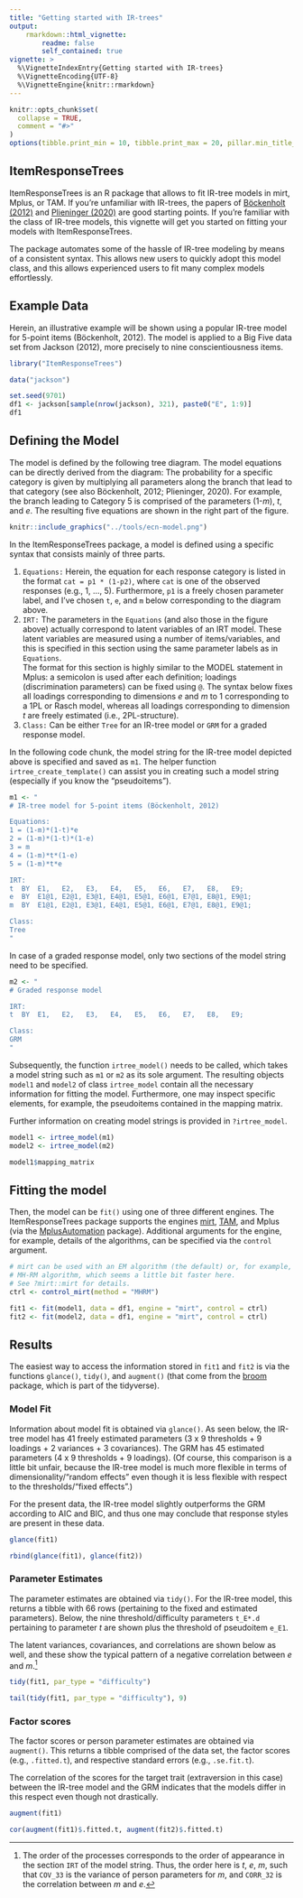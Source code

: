 ```yaml
---
title: "Getting started with IR-trees"
output: 
    rmarkdown::html_vignette:
        readme: false
        self_contained: true
vignette: >
  %\VignetteIndexEntry{Getting started with IR-trees}
  %\VignetteEncoding{UTF-8}
  %\VignetteEngine{knitr::rmarkdown}
---
```


```r
knitr::opts_chunk$set(
  collapse = TRUE,
  comment = "#>"
)
options(tibble.print_min = 10, tibble.print_max = 20, pillar.min_title_chars = 16)
```

## ItemResponseTrees

ItemResponseTrees is an R package that allows to fit IR-tree models in mirt, Mplus, or TAM.
If you're unfamiliar with IR-trees, the papers of  [Böckenholt (2012)](https://dx.doi.org/10.1037/a0028111) and [Plieninger (2020)](https://doi.org/10.1177/1094428120911096) are good starting points.
If you're familiar with the class of IR-tree models, this vignette will get you started on fitting your models with ItemResponseTrees.

The package automates some of the hassle of IR-tree modeling by means of a consistent syntax.
This allows new users to quickly adopt this model class, and this allows experienced users to fit many complex models effortlessly.

## Example Data

Herein, an illustrative example will be shown using a popular IR-tree model for 5-point items (Böckenholt, 2012).
The model is applied to a Big Five data set from Jackson (2012), more precisely to nine conscientiousness items.

```r
library("ItemResponseTrees")

data("jackson")

set.seed(9701)
df1 <- jackson[sample(nrow(jackson), 321), paste0("E", 1:9)]
df1
```

## Defining the Model

The model is defined by the following tree diagram.
The model equations can be directly derived from the diagram:
The probability for a specific category is given by multiplying all parameters along the branch that lead to that category (see also Böckenholt, 2012; Plieninger, 2020).
For example, the branch leading to Category 5 is comprised of the parameters (1-*m*), *t*, and *e*.
The resulting five equations are shown in the right part of the figure.

```r

knitr::include_graphics("../tools/ecn-model.png")
```

In the ItemResponseTrees package, a model is defined using a specific syntax that consists mainly of three parts.

1. `Equations:` Herein, the equation for each response category is listed in the format `cat = p1 * (1-p2)`, where `cat` is one of the observed responses (e.g., 1, ..., 5). Furthermore, `p1` is a freely chosen parameter label, and I've chosen `t`, `e`, and `m` below corresponding to the diagram above.
2. `IRT:` The parameters in the `Equations` (and also those in the figure above) actually correspond to latent variables of an IRT model.
These latent variables are measured using a number of items/variables, and this is specified in this section using the same parameter labels as in `Equations`.  
The format for this section is highly similar to the MODEL statement in Mplus: a semicolon is used after each definition; loadings (discrimination parameters) can be fixed using `@`.
The syntax below fixes all loadings corresponding to dimensions *e* and *m* to 1 corresponding to a 1PL or Rasch model, whereas all loadings corresponding to dimension *t* are freely estimated (i.e., 2PL-structure).
3. `Class:` Can be either `Tree` for an IR-tree model or `GRM` for a graded response model.

In the following code chunk, the model string for the IR-tree model depicted above is specified and saved as `m1`.
The helper function `irtree_create_template()` can assist you in creating such a model string (especially if you know the "pseudoitems").

```r
m1 <- "
# IR-tree model for 5-point items (Böckenholt, 2012)

Equations:
1 = (1-m)*(1-t)*e
2 = (1-m)*(1-t)*(1-e)
3 = m
4 = (1-m)*t*(1-e)
5 = (1-m)*t*e

IRT:
t  BY  E1,   E2,   E3,   E4,   E5,   E6,   E7,   E8,   E9;
e  BY  E1@1, E2@1, E3@1, E4@1, E5@1, E6@1, E7@1, E8@1, E9@1;
m  BY  E1@1, E2@1, E3@1, E4@1, E5@1, E6@1, E7@1, E8@1, E9@1;

Class:
Tree
"
```

In case of a graded response model, only two sections of the model string need to be specified.

```r
m2 <- "
# Graded response model

IRT:
t  BY  E1,   E2,   E3,   E4,   E5,   E6,   E7,   E8,   E9;

Class:
GRM
"
```

Subsequently, the function `irtree_model()` needs to be called, which takes a model string such as `m1` or `m2` as its sole argument. 
The resulting objects `model1` and `model2` of class `irtree_model` contain all the necessary information for fitting the model.
Furthermore, one may inspect specific elements, for example, the pseudoitems contained in the mapping matrix.

Further information on creating model strings is provided in `?irtree_model`.

```r
model1 <- irtree_model(m1)
model2 <- irtree_model(m2)

model1$mapping_matrix
```


## Fitting the model

Then, the model can be `fit()` using one of three different engines.
The ItemResponseTrees package supports the engines [mirt](https://cran.r-project.org/package=mirt), [TAM](https://cran.r-project.org/package=TAM), and Mplus (via the [MplusAutomation](https://cran.r-project.org/package=MplusAutomation) package).
Additional arguments for the engine, for example, details of the algorithms, can be specified via the `control` argument.

```r
# mirt can be used with an EM algorithm (the default) or, for example, with the
# MH-RM algorithm, which seems a little bit faster here.
# See ?mirt::mirt for details.
ctrl <- control_mirt(method = "MHRM")

fit1 <- fit(model1, data = df1, engine = "mirt", control = ctrl)
fit2 <- fit(model2, data = df1, engine = "mirt", control = ctrl)
```

## Results

The easiest way to access the information stored in `fit1` and `fit2` is via the functions `glance()`, `tidy()`, and `augment()` (that come from the [broom](https://broom.tidyverse.org/) package, which is part of the tidyverse).

### Model Fit

Information about model fit is obtained via `glance()`.
As seen below, the IR-tree model has 41 freely estimated parameters (3 x 9 thresholds + 9 loadings + 2 variances + 3 covariances).
The GRM has 45 estimated parameters (4 x 9 thresholds + 9 loadings).
(Of course, this comparison is a little bit unfair, because the IR-tree model is much more flexible in terms of dimensionality/"random effects" even though it is less flexible with respect to the thresholds/"fixed effects".)

For the present data, the IR-tree model slightly outperforms the GRM according to AIC and BIC, and thus one may conclude that response styles are present in these data.

```r
glance(fit1)

rbind(glance(fit1), glance(fit2))
```

### Parameter Estimates

The parameter estimates are obtained via `tidy()`.
For the IR-tree model, this returns a tibble with 66 rows (pertaining to the fixed and estimated parameters).
Below, the nine threshold/difficulty parameters `t_E*.d` pertaining to parameter *t* are shown plus the threshold of pseudoitem `e_E1`.

The latent variances, covariances, and correlations are shown below as well, and these show the typical pattern of a negative correlation between *e* and *m*.^[The order of the processes corresponds to the order of appearance in the section `IRT` of the model string.
Thus, the order here is *t*, *e*, *m*, such that `COV_33` is the variance of person parameters for *m*, and `CORR_32` is the correlation between *m* and *e*.]

```r
tidy(fit1, par_type = "difficulty")

tail(tidy(fit1, par_type = "difficulty"), 9)
```

### Factor scores

The factor scores or person parameter estimates are obtained via `augment()`.
This returns a tibble comprised of the data set, the factor scores (e.g., `.fitted.t`), and respective standard errors (e.g., `.se.fit.t`).

The correlation of the scores for the target trait (extraversion in this case) between the IR-tree model and the GRM indicates that the models differ in this respect even though not drastically.

```r
augment(fit1)

cor(augment(fit1)$.fitted.t, augment(fit2)$.fitted.t)
```
